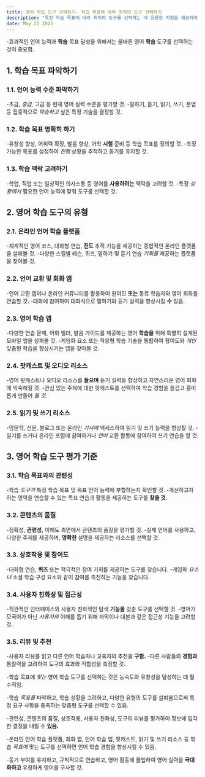 ```yaml
---
title: 영어 학습 도구 선택하기- 학습 목표에 따라 최적의 도구 선택하기
description: "특정 학습 목표에 따라 최적의 도구를 선택하는 데 유용한 지침을 제공하여 성공적이고 개인화된 영어 학습 경험을 보장합니다."
date: May 21 2023
---
```



-효과적인 언어 능력과 **학습** 목표 달성을 위해서는 올바른 영어 **학습** 도구를 선택하는 것이 중요함. 





## 1. 학습 목표 파악하기
### 1.1. 언어 능력 수준 파악하기

-초급, _중급,_ 고급 등 현재 영어 실력 수준을 평가할 것.
-말하기, 듣기, 읽기, 쓰기, 문법 등 집중적으로 _학습하고_ 싶은 특정 기술을 결정할 것.
### 1.2. 학습 목표 명확히 하기

-유창성 향상, 어휘력 확장, 발음 향상, 어학 **시험** 준비 등 학습 목표를 정의할 것.
-측정 가능한 목표를 설정하여 _진행_ 상황을 추적하고 동기를 유지할 것.
### 1.3. 학습 맥락 고려하기

-학업, 직업 또는 일상적인 의사소통 등 영어를 **사용하려는** 맥락을 고려할 것.
-특정 _상황에서_ 필요한 언어 능력에 맞춰 도구를 선택할 것.
## 2. 영어 학습 도구의 유형
### 2.1. 온라인 언어 학습 플랫폼

-체계적인 영어 코스, 대화형 연습, **진도** 추적 기능을 제공하는 종합적인 온라인 플랫폼을 살펴볼 것.
-다양한 스킬별 레슨, 퀴즈, 말하기 및 듣기 연습 _기회를_ 제공하는 플랫폼을 찾아볼 것.
### 2.2. 언어 교환 및 회화 앱

-언어 교환 앱이나 온라인 커뮤니티를 활용하여 원어민 **또는** 동료 학습자와 영어 회화를 연습할 것.
-대화에 참여하여 대화식으로 말하기와 듣기 실력을 향상시킬 **수** 있음.
### 2.3. 영어 학습 앱

-다양한 연습 문제, 어휘 빌더, 발음 가이드를 제공하는 영어 **학습을** 위해 특별히 설계된 모바일 앱을 살펴볼 것.
-게임화 요소 또는 적응형 학습 기술을 통합하여 참여도와 _개인_ 맞춤형 학습을 향상시키는 앱을 찾아볼 것.
### 2.4. 팟캐스트 및 오디오 리소스

-영어 팟캐스트나 오디오 리소스를 **들으며** 듣기 실력을 향상하고 자연스러운 영어 회화에 익숙해질 것.
-관심 있는 주제에 대한 팟캐스트를 선택하여 학습 경험을 즐겁고 흥미롭게 만들어 _볼 것._
### 2.5. 읽기 및 쓰기 리소스

-영문학, 신문, 블로그 또는 온라인 _기사에_ 액세스하여 읽기 및 쓰기 능력을 향상할 것.
-일기를 쓰거나 온라인 포럼에 참여하거나 _언어_ 교환 활동에 참여하여 쓰기 연습을 할 것.
## 3. 영어 학습 도구 평가 기준
### 3.1. 학습 목표와의 관련성

-학습 _도구가_ 특정 학습 목표 및 목표 언어 능력에 부합하는지 확인할 것.
-개선하고자 하는 영역을 연습할 수 있는 목표 연습과 활동을 제공하는 도구를 **찾을 것.**
### 3.2. 콘텐츠의 품질

-정확성, **관련성,** 이해도 측면에서 콘텐츠의 품질을 평가할 것.
-실제 언어를 사용하고, 다양한 주제를 제공하며, **명확한** 설명을 제공하는 리소스를 선택할 것.
### 3.3. 상호작용 및 참여도

-대화형 연습, **퀴즈** 또는 적극적인 참여 기회를 제공하는 도구를 찾습니다.
-게임화 _요소나_ 소셜 학습 구성 요소와 같이 참여를 촉진하는 기능을 찾습니다.
### 3.4. 사용자 친화성 및 접근성

-직관적인 인터페이스와 사용자 친화적인 탐색 **기능을** 갖춘 도구를 선택할 것.
-영어가 모국어가 아닌 _사용자의_ 이해를 돕기 위해 자막이나 대본과 같은 접근성 기능을 고려할 것.
### 3.5. 리뷰 및 추천

-사용자 리뷰를 읽고 다른 언어 학습자나 교육자의 추천을 **구함.**
-다른 사람들의 **경험과** 통찰력을 고려하여 도구의 효과와 적합성을 측정할 것.


-학습 목표에 _맞는_ 영어 학습 도구를 선택하는 것은 능숙도와 유창성을 달성하는 데 필수적임. 



-학습 _목표를_ 파악하고, 학습 상황을 고려하고, 다양한 유형의 도구를 살펴봄으로써 특정 요구 사항을 충족하는 맞춤형 도구를 선택할 수 있음. 



-관련성, 콘텐츠의 품질, 상호작용, 사용자 친화성, 도구의 리뷰를 평가하여 정보에 입각한 결정을 내릴 수 **있음.** 

-온라인 언어 학습 플랫폼, 회화 앱, 언어 학습 앱, 팟캐스트, 읽기 및 쓰기 리소스 등 학습 _목표에_ 맞는 도구를 선택하면 언어 학습 경험을 향상시킬 수 있음. 



-동기 부여를 유지하고, 규칙적으로 연습하고, 영어 활동에 몰입하여 영어 실력을 **극대화하고** 유창하게 영어를 구사할 것.